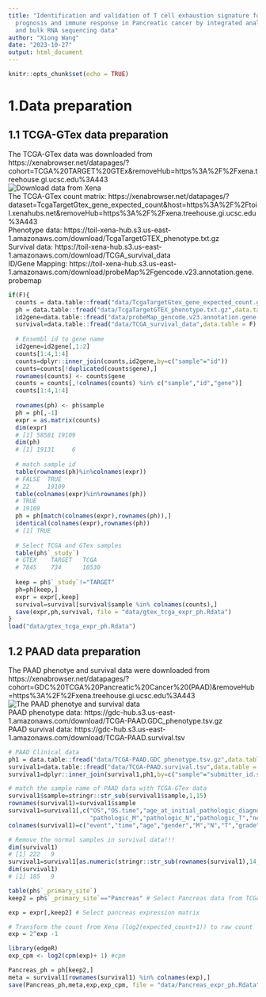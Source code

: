 ---
title: "Identification and validation of T cell exhaustion signature for predicting
  prognosis and immune response in Pancreatic cancer by integrated analyses of single-cell
  and bulk RNA sequencing data"
author: "Xiong Wang"
date: "2023-10-27"
output: html_document
---

```{r setup, include=FALSE}
knitr::opts_chunk$set(echo = TRUE)
```

# 1.Data preparation
## 1.1 TCGA-GTex data preparation
The TCGA-GTex data was downloaded from https://xenabrowser.net/datapages/?cohort=TCGA%20TARGET%20GTEx&removeHub=https%3A%2F%2Fxena.treehouse.gi.ucsc.edu%3A443
</br>
![Download data from Xena](./1.jpg)
</br>
The TCGA-GTex count matrix: https://xenabrowser.net/datapages/?dataset=TcgaTargetGtex_gene_expected_count&host=https%3A%2F%2Ftoil.xenahubs.net&removeHub=https%3A%2F%2Fxena.treehouse.gi.ucsc.edu%3A443
</br>
Phenotype data: https://toil-xena-hub.s3.us-east-1.amazonaws.com/download/TcgaTargetGTEX_phenotype.txt.gz
</br>
Survival data: https://toil-xena-hub.s3.us-east-1.amazonaws.com/download/TCGA_survival_data
</br>
ID/Gene Mapping: https://toil-xena-hub.s3.us-east-1.amazonaws.com/download/probeMap%2Fgencode.v23.annotation.gene.probemap
</br>
```{r,eval=FALSE}
if(F){
  counts = data.table::fread("data/TcgaTargetGtex_gene_expected_count.gz",data.table = F) # log2(expected_count+1)
  ph = data.table::fread("data/TcgaTargetGTEX_phenotype.txt.gz",data.table = F)
  id2gene=data.table::fread("data/probeMap_gencode.v23.annotation.gene.probemap",data.table = F)
  survival=data.table::fread("data/TCGA_survival_data",data.table = F)
  
  # Ensembl id to gene name
  id2gene=id2gene[,1:2]
  counts[1:4,1:4]
  counts=dplyr::inner_join(counts,id2gene,by=c("sample"="id"))
  counts=counts[!duplicated(counts$gene),]
  rownames(counts) <- counts$gene
  counts = counts[,!colnames(counts) %in% c("sample","id","gene")]
  counts[1:4,1:4]
  
  rownames(ph) <- ph$sample
  ph = ph[,-1]
  expr = as.matrix(counts)
  dim(expr)
  # [1] 58581 19109
  dim(ph)
  # [1] 19131     6
  
  # match sample id
  table(rownames(ph)%in%colnames(expr))
  # FALSE  TRUE 
  # 22     19109
  table(colnames(expr)%in%rownames(ph))
  # TRUE 
  # 19109
  ph = ph[match(colnames(expr),rownames(ph)),]
  identical(colnames(expr),rownames(ph))
  # [1] TRUE
  
  # Select TCGA and GTex samples
  table(ph$`_study`)
  # GTEX    TARGET   TCGA 
  # 7845    734      10530
  
  keep = ph$`_study`!="TARGET"
  ph=ph[keep,]
  expr = expr[,keep]
  survival=survival[survival$sample %in% colnames(counts),]
  save(expr,ph,survival, file = "data/gtex_tcga_expr_ph.Rdata")
}
load("data/gtex_tcga_expr_ph.Rdata")
```

## 1.2 PAAD data preparation
The PAAD phenotye and survival data were downloaded from https://xenabrowser.net/datapages/?cohort=GDC%20TCGA%20Pancreatic%20Cancer%20(PAAD)&removeHub=https%3A%2F%2Fxena.treehouse.gi.ucsc.edu%3A443
</br>
![The PAAD phenotye and survival data](./2.jpg)
</br>
PAAD phenotype data: https://gdc-hub.s3.us-east-1.amazonaws.com/download/TCGA-PAAD.GDC_phenotype.tsv.gz
</br>
PAAD survival data: https://gdc-hub.s3.us-east-1.amazonaws.com/download/TCGA-PAAD.survival.tsv
</br>
```{r,eval=FALSE}
# PAAD Clinical data
ph1 = data.table::fread("data/TCGA-PAAD.GDC_phenotype.tsv.gz",data.table = F)
survival1=data.table::fread("data/TCGA-PAAD.survival.tsv",data.table = F)
survival1=dplyr::inner_join(survival1,ph1,by=c("sample"="submitter_id.samples"))

# match the sample name of PAAD data with TCGA-GTex data
survival1$sample=stringr::str_sub(survival1$sample,1,15)
rownames(survival1)=survival1$sample
survival1=survival1[,c("OS","OS.time","age_at_initial_pathologic_diagnosis","gender.demographic",
                       "pathologic_M","pathologic_N","pathologic_T","neoplasm_histologic_grade","tumor_stage.diagnoses")]
colnames(survival1)=c("event","time","age","gender","M","N","T","grade","stage")

# Remove the normal samples in survival data!!!
dim(survival1)
# [1] 222   9
survival1=survival1[as.numeric(stringr::str_sub(rownames(survival1),14,15))<10,] 
dim(survival1)
# [1] 185   9

table(ph$`_primary_site`)
keep2 = ph$`_primary_site`=="Pancreas" # Select Pancreas data from TCGA-GTex

exp = expr[,keep2] # Select pancreas expression matrix

# Transform the count from Xena (log2(expected_count+1)) to raw count
exp = 2^exp -1

library(edgeR)
exp_cpm <- log2(cpm(exp)+ 1) #cpm

Pancreas_ph = ph[keep2,]
meta = survival1[rownames(survival1) %in% colnames(exp),]
save(Pancreas_ph,meta,exp,exp_cpm, file = "data/Pancreas_expr_ph.Rdata")
```
